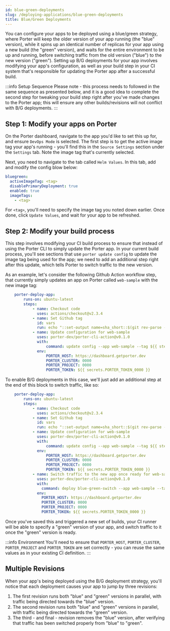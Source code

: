 ```yaml
---
id: blue-green-deployments
slug: /deploying-applications/blue-green-deployments
title: Blue/Green Deployments
---
```


You can configure your apps to be deployed using a blue/green strategy, where Porter will keep the older version of your app running (the "blue" version), while it spins up an identical number of replicas for your app using a new build (the "green" version), and waits for the entire environment to be up and running, before switching traffic from the old version ("blue") to the new version ("green"). Setting up B/G deployments for your app involves modifying your app's configuration, as well as your build step in your CI system that's responsible for updating the Porter app after a successful build.

:::info Setup Sequence
Please note - this process needs to followed in the same sequence as presented below, and it is a good idea to complete the second step for tweaking your build step right after you've made changes to the Porter app; this will ensure any other builds/revisions will not conflict with B/G deployments.
:::

## Step 1: Modify your apps on Porter

On the Porter dashboard, navigate to the app you'd like to set this up for, and ensure `DevOps Mode` is selected. The first step is to get the active image tag your app's running - you'll find this in the `Source Settings` section under the `Settings` tab. Note the image tag that's currently selected.

Next, you need to navigate to the tab called `Helm Values`. In this tab, add and modify the config blow below:

```yaml
bluegreen:
  activeImageTag: <tag>
  disablePrimaryDeployment: true
  enabled: true
  imageTags:
    - <tag>
```

For `<tag>`, you'll need to specify the image tag you noted down earlier. Once done, click `Update Values`, and wait for your app to be refreshed.

## Step 2: Modify your build process

This step involves modifying your CI build process to ensure that instead of using the Porter CLI to simply update the Porter app. In your current build process, you'll see sections that use `porter update config` to update the image tag being used for the app; we need to add an additional step right after this update, which tells Porter to switch traffic to the new version. 

As an example, let's consider the following Github Action workflow step, that currently simply updates an app on Porter called `web-sample` with the new image tag:

```yaml
    porter-deploy-app:
        runs-on: ubuntu-latest
        steps:
            - name: Checkout code
              uses: actions/checkout@v2.3.4
            - name: Set Github tag
              id: vars
              run: echo "::set-output name=sha_short::$(git rev-parse --short HEAD)"
            - name: Update configuration for web-sample
              uses: porter-dev/porter-cli-action@v0.1.0
              with:
                  command: update config --app web-sample --tag ${{ steps.vars.outputs.sha_short }} --stream
              env:
                  PORTER_HOST: https://dashboard.getporter.dev
                  PORTER_CLUSTER: 0000
                  PORTER_PROJECT: 0000
                  PORTER_TOKEN: ${{ secrets.PORTER_TOKEN_0000 }}
```

To enable B/G deployments in this case, we'll just add an additional step at the end of this block to switch traffic, like so:

```yaml
    porter-deploy-app:
        runs-on: ubuntu-latest
        steps:
            - name: Checkout code
              uses: actions/checkout@v2.3.4
            - name: Set Github tag
              id: vars
              run: echo "::set-output name=sha_short::$(git rev-parse --short HEAD)"
            - name: Update configuration for web-sample
              uses: porter-dev/porter-cli-action@v0.1.0
              with:
                  command: update config --app web-sample --tag ${{ steps.vars.outputs.sha_short }} --stream
              env:
                  PORTER_HOST: https://dashboard.getporter.dev
                  PORTER_CLUSTER: 0000
                  PORTER_PROJECT: 0000
                  PORTER_TOKEN: ${{ secrets.PORTER_TOKEN_0000 }}
            - name: Switch traffic to the new app once ready for web-sample
              uses: porter-dev/porter-cli-action@v0.1.0
              with:
                command: deploy blue-green-switch --app web-sample --tag ${{ steps.vars.outputs.sha_short }}
              env:
                PORTER_HOST: https://dashboard.getporter.dev
                PORTER_CLUSTER: 0000
                PORTER_PROJECT: 0000
                PORTER_TOKEN: ${{ secrets.PORTER_TOKEN_0000 }}
```

Once you've saved this and triggered a new set of builds, your CI runner will be able to specify a "green" version of your app, and switch traffic to it once the "green" version is ready. 

:::info Environment
You'll need to ensure that `PORTER_HOST`, `PORTER_CLUSTER`, `PORTER_PROJECT` and `PORTER_TOKEN` are set correctly - you can reuse the same values as in your existing CI definition. 
:::

## Multiple Revisions

When your app's being deployed using the B/G deployment strategy, you'll notice that each deployment causes your app to jump by three revisions:

1. The first revision runs both "blue" and "green" versions in parallel, with traffic being directed towards the "blue" version.
2. The second revision runs both "blue" and "green" versions in parallel, with traffic being directed towards the "green" version.
3. The third - and final - revision removes the "blue" version, after verifying that traffic has been switched properly from "blue" to "green".